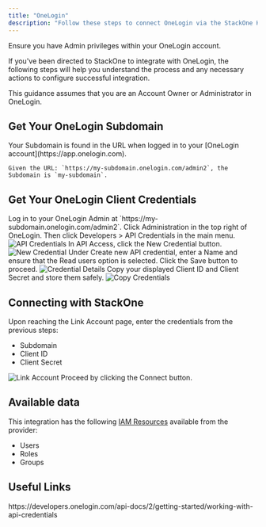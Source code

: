 ```yaml
---
title: "OneLogin"
description: "Follow these steps to connect OneLogin via the StackOne Hub successfully."
---
```



<Warning>
  Ensure you have Admin privileges within your OneLogin account.
</Warning>

If you've been directed to StackOne to integrate with OneLogin, the following steps will help you understand the process and any necessary actions to configure successful integration.

This guidance assumes that you are an Account Owner or Administrator in OneLogin.

## Get Your OneLogin Subdomain

<Steps>
  <Step title="Find Your Subdomain">
    Your Subdomain is found in the URL when logged in to your [OneLogin account](https://app.onelogin.com).

    Given the URL: `https://my-subdomain.onelogin.com/admin2`, the Subdomain is `my-subdomain`.
  </Step>
</Steps>

## Get Your OneLogin Client Credentials

<Steps>
  <Step title="Log in to OneLogin Admin">
    Log in to your OneLogin Admin at `https://my-subdomain.onelogin.com/admin2`.
  </Step>

  <Step title="Navigate to API Credentials">
    Click Administration in the top right of OneLogin. Then click Developers > API Credentials in the main menu.
    <Frame>
      <img className='rounded-md' style={{ margin: '0 auto', border: '1px solid #efefef' }} alt="API Credentials" src="/images/onelogin/image1.png" />
    </Frame>
  </Step>

  <Step title="Create New Credential">
    In API Access, click the New Credential button.
    <Frame>
      <img className='rounded-md' style={{ margin: '0 auto', border: '1px solid #efefef' }} alt="New Credential" src="/images/onelogin/image2.png" />
    </Frame>
  </Step>

  <Step title="Enter Credential Details">
    Under Create new API credential, enter a Name and ensure that the Read users option is selected. Click the Save button to proceed.
    <Frame>
      <img className='rounded-md' style={{ margin: '0 auto', border: '1px solid #efefef' }} alt="Credential Details" src="/images/onelogin/image3.png" />
    </Frame>
  </Step>

  <Step title="Copy Credentials">
    Copy your displayed Client ID and Client Secret and store them safely.
    <Frame>
      <img className='rounded-md' style={{ margin: '0 auto', border: '1px solid #efefef' }} alt="Copy Credentials" src="/images/onelogin/image4.png" />
    </Frame>
  </Step>
</Steps>

## Connecting with StackOne

<Steps>
  <Step title="Enter Credentials">
    Upon reaching the Link Account page, enter the credentials from the previous steps:
    <ul>
      <li>Subdomain</li>
      <li>Client ID</li>
      <li>Client Secret</li>
    </ul>
    <Frame>
      <img className='rounded-md' style={{ margin: '0 auto', border: '1px solid #efefef' }} alt="Link Account" src="/images/onelogin/image5.png" />
    </Frame>
  </Step>

  <Step title="Connect">
    Proceed by clicking the Connect button.
  </Step>
</Steps>

<IntegrationFooter />


## Available data

This integration has the following [IAM Resources](https://docs.stackone.com/reference/iam_list_users) available from the provider:
<ul>
 <li>Users</li>
 <li>Roles</li>
 <li>Groups</li>
</ul>


## Useful Links
<Card title="API Reference" icon="link" href="https://developers.onelogin.com/api-docs/2/getting-started/working-with-api-credentials">
    https://developers.onelogin.com/api-docs/2/getting-started/working-with-api-credentials
</Card>


